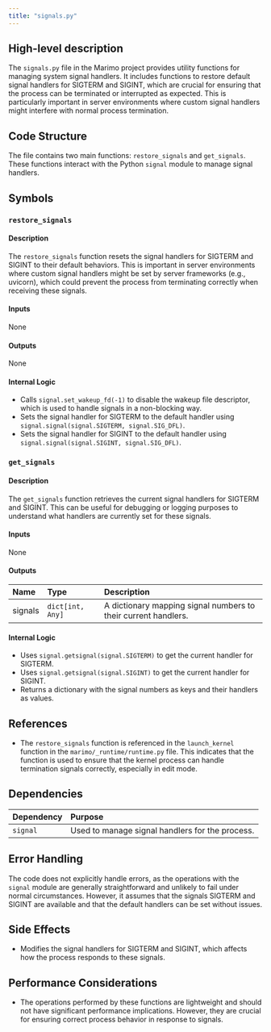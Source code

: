 ```yaml
---
title: "signals.py"
---
```


## High-level description

The `signals.py` file in the Marimo project provides utility functions for managing system signal handlers. It includes functions to restore default signal handlers for SIGTERM and SIGINT, which are crucial for ensuring that the process can be terminated or interrupted as expected. This is particularly important in server environments where custom signal handlers might interfere with normal process termination.

## Code Structure

The file contains two main functions: `restore_signals` and `get_signals`. These functions interact with the Python `signal` module to manage signal handlers.

## Symbols

### `restore_signals`
#### Description
The `restore_signals` function resets the signal handlers for SIGTERM and SIGINT to their default behaviors. This is important in server environments where custom signal handlers might be set by server frameworks (e.g., uvicorn), which could prevent the process from terminating correctly when receiving these signals.

#### Inputs
None

#### Outputs
None

#### Internal Logic
- Calls `signal.set_wakeup_fd(-1)` to disable the wakeup file descriptor, which is used to handle signals in a non-blocking way.
- Sets the signal handler for SIGTERM to the default handler using `signal.signal(signal.SIGTERM, signal.SIG_DFL)`.
- Sets the signal handler for SIGINT to the default handler using `signal.signal(signal.SIGINT, signal.SIG_DFL)`.

### `get_signals`
#### Description
The `get_signals` function retrieves the current signal handlers for SIGTERM and SIGINT. This can be useful for debugging or logging purposes to understand what handlers are currently set for these signals.

#### Inputs
None

#### Outputs
| Name | Type | Description |
|:-----|:-----|:------------|
| signals | `dict[int, Any]` | A dictionary mapping signal numbers to their current handlers. |

#### Internal Logic
- Uses `signal.getsignal(signal.SIGTERM)` to get the current handler for SIGTERM.
- Uses `signal.getsignal(signal.SIGINT)` to get the current handler for SIGINT.
- Returns a dictionary with the signal numbers as keys and their handlers as values.

## References

- The `restore_signals` function is referenced in the `launch_kernel` function in the `marimo/_runtime/runtime.py` file. This indicates that the function is used to ensure that the kernel process can handle termination signals correctly, especially in edit mode.

## Dependencies

| Dependency | Purpose |
|:-----------|:--------|
| `signal` | Used to manage signal handlers for the process. |

## Error Handling

The code does not explicitly handle errors, as the operations with the `signal` module are generally straightforward and unlikely to fail under normal circumstances. However, it assumes that the signals SIGTERM and SIGINT are available and that the default handlers can be set without issues.

## Side Effects

- Modifies the signal handlers for SIGTERM and SIGINT, which affects how the process responds to these signals.

## Performance Considerations

- The operations performed by these functions are lightweight and should not have significant performance implications. However, they are crucial for ensuring correct process behavior in response to signals.